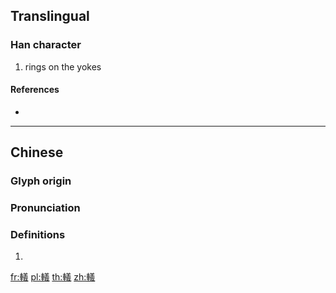 {{character info/new}}
==Translingual==

===Han character===
{{Han char|rn=159|rad=車|as=13|sn=20|four=58053|canj=JJTGI|ids=⿰車義}}

# rings on the yokes

====References====
* {{Han ref|kx=1249.140|dkj=38555|dj=1728.050|hdz=53559.070|uh=8F59|ud=36697|bh=F4DA|bd=62682}}

----

==Chinese==
{{zh-forms}}

===Glyph origin===
{{Han etym}}

===Pronunciation===
{{zh-pron
|m=yǐ
|c=ngai5,ji5
|h=pfs=
|md=
|mn=
|w=
|mc=y
|oc=y
|cat=
}}

===Definitions===
{{zh-hanzi}}

# {{rfdef|lang=zh}}

[[fr:轙]]
[[pl:轙]]
[[th:轙]]
[[zh:轙]]